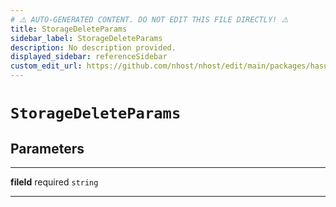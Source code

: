```yaml
---
# ⚠️ AUTO-GENERATED CONTENT. DO NOT EDIT THIS FILE DIRECTLY! ⚠️
title: StorageDeleteParams
sidebar_label: StorageDeleteParams
description: No description provided.
displayed_sidebar: referenceSidebar
custom_edit_url: https://github.com/nhost/nhost/edit/main/packages/hasura-storage-js/src/packages/hasura-storage-js/src/utils/types.ts#L63
---
```


# `StorageDeleteParams`

## Parameters

---

**<span className="parameter-name">fileId</span>** <span className="optional-status">required</span> <code>string</code>

---
